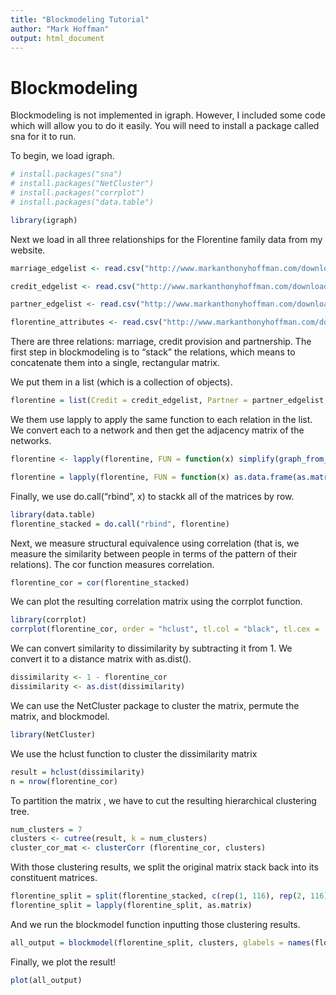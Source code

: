 ```yaml
---
title: "Blockmodeling Tutorial"
author: "Mark Hoffman"
output: html_document
---
```


# Blockmodeling

Blockmodeling is not implemented in igraph. However, I included some code which will allow you to do it easily. You will need to install a package called sna for it to run. 

To begin, we load igraph.

```r
# install.packages("sna")
# install.packages("NetCluster")
# install.packages("corrplot")
# install.packages("data.table")

library(igraph)
```

Next we load in all three relationships for the Florentine family data from my website.

```r
marriage_edgelist <- read.csv("http://www.markanthonyhoffman.com/downloads/florentine_marriage_edgelist.csv", stringsAsFactors = FALSE, row.names = 1)

credit_edgelist <- read.csv("http://www.markanthonyhoffman.com/downloads/florentine_credit_edgelist.csv", stringsAsFactors = FALSE, row.names = 1)

partner_edgelist <- read.csv("http://www.markanthonyhoffman.com/downloads/florentine_partner_edgelist.csv", stringsAsFactors = FALSE, row.names = 1)

florentine_attributes <- read.csv("http://www.markanthonyhoffman.com/downloads/florentine_attributes.csv", stringsAsFactors = FALSE)
```

There are three relations: marriage, credit provision and partnership. The first step in blockmodeling is to "stack" the relations, which means to concatenate them into a single, rectangular matrix.

We put them in a list (which is a collection of objects).
```r
florentine = list(Credit = credit_edgelist, Partner = partner_edgelist, Marriage = marriage_edgelist)
```


We them use lapply to apply the same function to each relation in the list. We convert each to a network and then get the adjacency matrix of the networks.
```r
florentine <- lapply(florentine, FUN = function(x) simplify(graph_from_data_frame(d = x, directed = F, vertices = florentine_attributes)))

florentine = lapply(florentine, FUN = function(x) as.data.frame(as.matrix(get.adjacency(x))))
```

Finally, we use do.call("rbind", x) to stackk all of the matrices by row. 
```r
library(data.table)
florentine_stacked = do.call("rbind", florentine)
```

Next, we measure structural equivalence using correlation (that is, we measure the similarity between people in terms of the pattern of their relations). The cor function measures correlation.
```r
florentine_cor = cor(florentine_stacked)
```

We can plot the resulting correlation matrix using the corrplot function.
```r
library(corrplot)
corrplot(florentine_cor, order = "hclust", tl.col = "black", tl.cex = .6)
```

We can convert similarity to dissimilarity by subtracting it from 1. We convert it to a distance matrix with as.dist().
```r
dissimilarity <- 1 - florentine_cor
dissimilarity <- as.dist(dissimilarity)
```

We can use the NetCluster package to cluster the matrix, permute the matrix, and blockmodel. 
```r
library(NetCluster)
```

We use the hclust function to cluster the dissimilarity matrix
```r
result = hclust(dissimilarity)
n = nrow(florentine_cor)
```

To partition the matrix , we have to cut the resulting hierarchical clustering tree. 
```r
num_clusters = 7
clusters <- cutree(result, k = num_clusters)
cluster_cor_mat <- clusterCorr (florentine_cor, clusters)
```

With those clustering results, we split the original matrix stack back into its constituent matrices.
```r
florentine_split = split(florentine_stacked, c(rep(1, 116), rep(2, 116), rep(3, 116)))
florentine_split = lapply(florentine_split, as.matrix)
```

And we run the blockmodel function inputting those clustering results.
```r
all_output = blockmodel(florentine_split, clusters, glabels = names(florentine), plabels = colnames(florentine_split[[1]]))
```

Finally, we plot the result!
```r
plot(all_output)
```